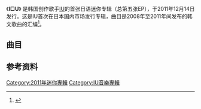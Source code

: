 {{Multiple issues|
{{Notability Unreferenced|time=2019-11-17T06:30:11+00:00}}
{{Primarysources|time=2019-11-17T06:30:11+00:00}}
{{Refimprove|time=2019-11-17T06:30:11+00:00}}
}}
{{Infobox album <!-- See Wikipedia:WikiProject_Albums -->
| Name        = I□U
| Type        = EP
| Artist      = [[IU_(歌手)|IU]]
| Cover       = IUjpnmini.jpg
| Alt         = In the centre of a white page is a blue-lit rectangle with a mid-shot of a woman with long dark hair partially covering her face. Underneath the picture in the middle is the title ''I U'', with an elongated box in the middle.
| Released    = {{start date|2011|12|14}}
| Recorded    = 2008-11
| Genre       = [[K-pop|K-pop]], [[dance-pop|dance-pop]]
| Length      = 24:46
| Label       = [[EMI_Music_Japan|East World]]
| Language    = [[韩语|韩语]]
| Producer    = 
| Last album  = [[Last_Fantasy|Last Fantasy]]<br/> (2011)
| This album  = '''I□U'''<br/>(2011)
| Next album  = [[二十岁的春天|二十岁的春天]]<br/> (2012)
| Misc =
}}

《'''I□U'''》 是韩国创作歌手[[IU_(歌手)|IU]]的首张日语迷你专辑（总第五张EP），于2011年12月14日发行。这是IU首次在日本国内市场发行专辑，曲目是2008年至2011年间发布的韩文歌曲的汇编<ref name="HMV">{{cite web | url=http://www.hmv.co.jp/artist_IU-Korea_000000000404341/item_%EF%BC%A9%E2%96%A1%EF%BC%B5-%E3%80%90DVD%E4%BB%98%E3%80%91_4229297 | title=Ｉ□Ｕ 【DVD付】 | work=HMV Japan | language=ja | accessdate=November 25, 2013 | archive-date=2019-02-15 | archive-url=https://web.archive.org/web/20190215215910/https://www.hmv.co.jp/artist_IU-Korea_000000000404341/item_%EF%BC%A9%E2%96%A1%EF%BC%B5-%E3%80%90DVD%E4%BB%98%E3%80%91_4229297 | dead-url=no }}</ref>。

==曲目==
{{tracklist
| collapsed       = no
| total_length    = 24:46

| title1          = Good Day
| lyrics1         = [[Kim_Eana|Kim Eana]]
| music1          = Lee Min-soo
| length1         = 3:56

| title2          = Nagging
| note2           = with [[2AM_(band)|2AM]] [[Im_Seulong|Seulong]], 잔소리 ''Jansori''
| lyrics2         = Kim Eana
| music2          = Lee Min-soo
| length2         = 3:37

| title3          = Rain Drop
| lyrics3         = Go Hyun-ki
| music3          = Go Hyun-ki
| length3         = 3:50

| title4          = Lost Child 
| note4           = 미아 ''Mia''
| lyrics4         = Choi Gap Won
| music4          = Lee Jong Hoon, Min Woong Sik
| length4         = 3:44

| title5          = The Story Only I Didn't Know
| note5           = 나만 몰랐던 이야기; ''Naman Molratdeon Iyagi''
| lyrics5         = Kim Eana
| music5          = Yoon Sang
| length5         = 3:27

| title6          = Last Fantasy
| note6           = Bonus track
| lyrics6         = Kim Eana
| music6          = Kim Hyeong-seok
| length6         = 6:10
}}
{{Track listing
| headline       = DVD
| collapsed      = yes
| extra_column   = 
| title1         = I with U: The Story of IU
| length1        = 
}}

==参考资料==
{{reflist|2}}

{{IU (歌手)}}

[[Category:2011年迷你專輯|Category:2011年迷你專輯]]
[[Category:IU音樂專輯|Category:IU音樂專輯]]